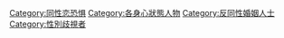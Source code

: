 [[Category:同性恋恐惧|Category:同性恋恐惧]]
[[Category:各身心狀態人物|Category:各身心狀態人物]]
[[Category:反同性婚姻人士|Category:反同性婚姻人士]]
[[Category:性別歧視者|Category:性別歧視者]]